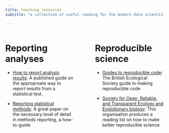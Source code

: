 ```yaml
---
title: teaching resources
subtitle: "a collection of useful reading for the modern data scientist"

---
```



:::: {.columns}

::: {.column width="45%"}

# Reporting analyses

- [How to report analysis results](https://link.springer.com/article/10.1007/s43440-020-00110-5): A published guide on the approproate way to report results from a statistical test.

- [Reporting statistical methods](https://esajournals.onlinelibrary.wiley.com/doi/full/10.1002/ecs2.4539): A great paper on the necessary level of detail in methods reporting, a how-to-guide


:::

::: {.column width="5%"}

:::


::: {.column width="45%"}

# Reproducible science

- [Guides to reproducible code](https://www.britishecologicalsociety.org/wp-content/uploads/2019/06/BES-Guide-Reproducible-Code-2019.pdf?utm_source=web&utm_medium=web&utm_campaign=better_science): The British Ecological Society guide to making reproducible code

- [Society for Open, Reliable, and Transparent Ecology and Evolutionary biology ](https://www.sortee.org/reading/): This organisation produces a reading list on how to make better reproducible science

:::

::::



